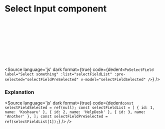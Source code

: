 # Select Input component




<Description of={PoSelectField} />

<Canvas withToolbar>
<div class="grid grid-cols-2 gap-5 bg-white p-5 rounded-md shadow-md">
    <Story inline={true} id="form-select-field--select-field" />
    <br />
    <br />
    <br />
    <br />
    <br />
    <br />
    <br />
    &nbsp;
</div>
</Canvas>

<Source
  language='js'
  dark
  format={true}
  code={dedent`
    <PoSelectField
        label="Select something"
        :list="selectFieldList"
        :pre-selected="selectFieldPreSelected"
        v-model="selectFieldSelected"
    />
  `}
/>

### Explanation

<ArgsTable of={PoSelectField} />

<Source
  language='js'
  dark
  format={true}
  code={dedent`
    const selectFieldSelected = ref(null);
    const selectFieldList = [
        { id: 1, name: 'Koshaaru' },
        { id: 2, name: 'HelpDesk' },
        { id: 3, name: 'Another' },
    ];
    const selectFieldPreSelected = ref(selectFieldList[1]);
  `}
/>
/>